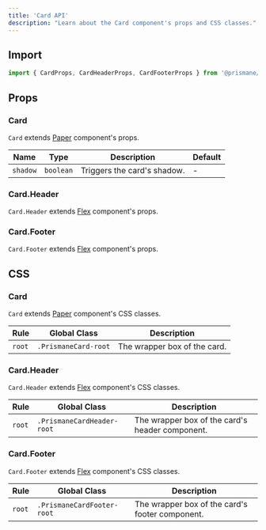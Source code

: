 ---
title: 'Card API'
description: "Learn about the Card component's props and CSS classes."
---

## Import

```js
import { CardProps, CardHeaderProps, CardFooterProps } from '@prismane/core';
```

## Props

### Card

`Card` extends [Paper](/docs/components-api/paper-api) component's props.

| Name     | Type      | Description                 | Default |
| -------- | --------- | --------------------------- | ------- |
| `shadow` | `boolean` | Triggers the card's shadow. | -       |

### Card.Header

`Card.Header` extends [Flex](/docs/components-api/flex-api) component's props.

### Card.Footer

`Card.Footer` extends [Flex](/docs/components-api/flex-api) component's props.

## CSS

### Card

`Card` extends [Paper](/docs/components-api/paper-api) component's CSS classes.

| Rule   | Global Class         | Description                  |
| ------ | -------------------- | ---------------------------- |
| `root` | `.PrismaneCard-root` | The wrapper box of the card. |

### Card.Header

`Card.Header` extends [Flex](/docs/components-api/flex-api) component's CSS classes.

| Rule   | Global Class               | Description                                     |
| ------ | -------------------------- | ----------------------------------------------- |
| `root` | `.PrismaneCardHeader-root` | The wrapper box of the card's header component. |

### Card.Footer

`Card.Footer` extends [Flex](/docs/components-api/flex-api) component's CSS classes.

| Rule   | Global Class               | Description                                     |
| ------ | -------------------------- | ----------------------------------------------- |
| `root` | `.PrismaneCardFooter-root` | The wrapper box of the card's footer component. |
